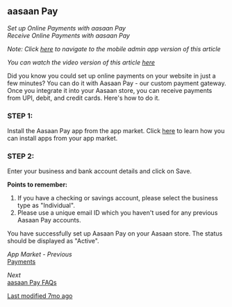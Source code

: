 ## aasaan Pay

*Set up Online Payments with aasaan Pay*  
*Receive Online Payments with aasaan Pay*

*Note: Click [here](mobile-admin-link) to navigate to the mobile admin app version of this article*

*You can watch the video version of this article [here](video-link)*

Did you know you could set up online payments on your website in just a few minutes? You can do it with Aasaan Pay - our custom payment gateway. Once you integrate it into your Aasaan store, you can receive payments from UPI, debit, and credit cards. Here's how to do it.

### STEP 1:

Install the Aasaan Pay app from the app market. Click [here](install-app-link) to learn how you can install apps from your app market.

### STEP 2:

Enter your business and bank account details and click on Save.

**Points to remember:**
1. If you have a checking or savings account, please select the business type as "Individual".
2. Please use a unique email ID which you haven't used for any previous Aasaan Pay accounts.

You have successfully set up Aasaan Pay on your Aasaan store. The status should be displayed as "Active".

*App Market - Previous*  
[Payments](previous-link)

*Next*  
[aasaan Pay FAQs](next-link)

[Last modified 7mo ago](last-modified-link)
